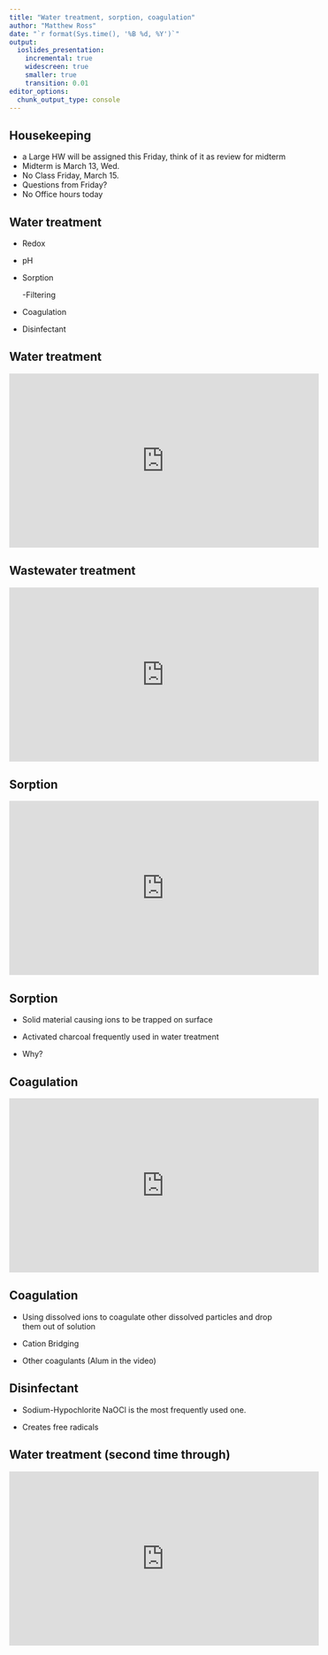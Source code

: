 ```yaml
---
title: "Water treatment, sorption, coagulation"
author: "Matthew Ross"
date: "`r format(Sys.time(), '%B %d, %Y')`"
output:
  ioslides_presentation:
    incremental: true
    widescreen: true
    smaller: true
    transition: 0.01
editor_options: 
  chunk_output_type: console
---
```


<style>
slides > slide {
  overflow-x: auto !important;
  overflow-y: auto !important;
}
</style>




## Housekeeping

- a Large HW will be assigned this Friday, think of it as review for midterm
- Midterm is March 13, Wed. 
- No Class Friday, March 15. 
- Questions from Friday?
- No Office hours today 

## Water treatment

- Redox

- pH

- Sorption

  -Filtering
  
- Coagulation

- Disinfectant 

## Water treatment

<iframe width="560" height="315" src="https://www.youtube.com/embed/6qZWMNW7GmE" frameborder="0" allow="accelerometer; autoplay; encrypted-media; gyroscope; picture-in-picture" allowfullscreen></iframe>


## Wastewater treatment

<iframe width="560" height="315" src="https://www.youtube.com/embed/FvPakzqM3h8?start=110" frameborder="0" allow="accelerometer; autoplay; encrypted-media; gyroscope; picture-in-picture" allowfullscreen></iframe>

## Sorption

<iframe width="560" height="315" src="https://www.youtube.com/embed/Az1h5qMfFQM" frameborder="0" allow="accelerometer; autoplay; encrypted-media; gyroscope; picture-in-picture" allowfullscreen></iframe>

## Sorption

- Solid material causing ions to be trapped on surface

- Activated charcoal frequently used in water treatment

- Why? 

## Coagulation

<iframe width="560" height="315" src="https://www.youtube.com/embed/qV_1jfmhpnA" frameborder="0" allow="accelerometer; autoplay; encrypted-media; gyroscope; picture-in-picture" allowfullscreen></iframe>

## Coagulation

- Using dissolved ions to coagulate other dissolved particles and
drop them out of solution

- Cation Bridging

- Other coagulants (Alum in the video)

## Disinfectant

- Sodium-Hypochlorite NaOCl is the most frequently used one.

- Creates free radicals

## Water treatment (second time through)

<iframe width="560" height="315" src="https://www.youtube.com/embed/6qZWMNW7GmE" frameborder="0" allow="accelerometer; autoplay; encrypted-media; gyroscope; picture-in-picture" allowfullscreen></iframe>
